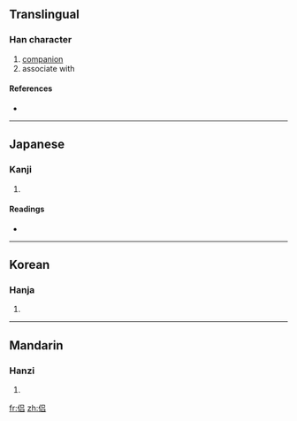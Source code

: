 {{also|侶}}
==Translingual==

===Han character===
{{Han char|rn=9|rad=人|as=06|sn=8|four=|canj=人口口 (ORR)}}

# [[companion]]
# associate with

====References====
* {{Han ref|kx=0102.291|hdz=10147.120|uh=4FA3|ud=20387}}

----

==Japanese==

===Kanji===
{{ja-kanji|grade=|rs=人06}}

# {{defn|Japanese}}

====Readings====
* {{ja-readings|on=[[りょ]] (ryo), [[ろ]] (ro)|kun=[[とも]] (tomo)}}

----

==Korean==

===Hanja===
{{ko-hanja|hangeul=려|rv=ryeo|mr=ryŏ}}

# {{defn|Korean}}

----

==Mandarin==

===Hanzi===
{{cmn-hanzi|tra=侶|pin=[[lǚ]] ([[lü3]])|wg=<sup>3</sup>}}

# {{defn|Mandarin}}

[[fr:侣]]
[[zh:侣]]